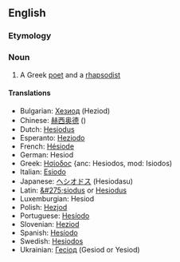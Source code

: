 ==English==
=== Etymology ===

=== Noun ===
#A Greek [[poet]] and a [[rhapsody|rhapsodist]]

==== Translations ====
*Bulgarian: [[Хезиод]] (Heziod)
*Chinese: [[赫西奥德]] ()
*Dutch: [[Hesiodus]]
*Esperanto: [[Heziodo]]
*French: [[Hésiode]]
*German: Hesiod
*Greek: [[Ησίοδος]] {anc: Hesiodos, mod: Isiodos)
*Italian: [[Esiodo]]
*Japanese: [[ヘシオドス]] (Hesiodasu)
*Latin: [[&#275;siodus]] or [[Hesiodus]]
*Luxemburgian: Hesiod
*Polish: [[Hezjod]]
*Portuguese: [[Hesíodo]]
*Slovenian: [[Heziod]]
*Spanish: [[Hesíodo]]
*Swedish: [[Hesiodos]]
*Ukrainian: [[Гесіод]] (Gesiod or Yesiod)

{{Wikipedia}}